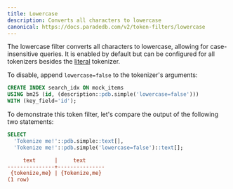 ```yaml
---
title: Lowercase
description: Converts all characters to lowercase
canonical: https://docs.paradedb.com/v2/token-filters/lowercase
---
```


The lowercase filter converts all characters to lowercase, allowing for case-insensitive queries. It is enabled by default but can be
configured for all tokenizers besides the [literal](/v2/tokenizers/available-tokenizers/exact) tokenizer.

To disable, append `lowercase=false` to the tokenizer's arguments:

```sql
CREATE INDEX search_idx ON mock_items
USING bm25 (id, (description::pdb.simple('lowercase=false')))
WITH (key_field='id');
```

To demonstrate this token filter, let's compare the output of the following two statements:

```sql
SELECT
  'Tokenize me!'::pdb.simple::text[],
  'Tokenize me!'::pdb.simple('lowercase=false')::text[];
```

```ini Expected Response
     text      |     text
---------------+---------------
 {tokenize,me} | {Tokenize,me}
(1 row)
```

